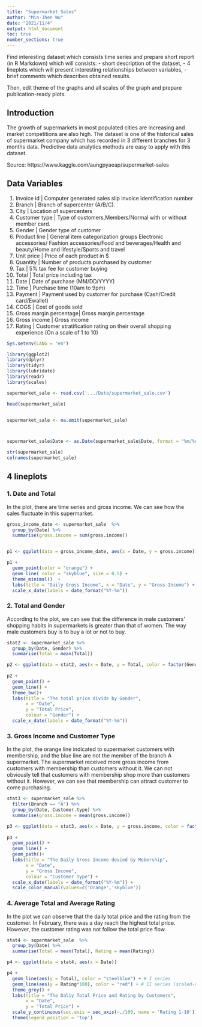 ```yaml
---
title: "Supermarket Sales"
author: "Min-Jhen Wu"
date: "2021/11/4"
output: html_document
toc: true
number_sections: true
---
```


Find interesting dataset which consists time series and prepare short report (in R Markdown) which will consists:
- short description of the dataset,
- 4 lineplots which will present interesting relationships between variables,
- brief comments which describes obtained results.
 
Then, edit theme of the graphs and all scales of the graph and prepare publication-ready plots. 

## Introduction
The growth of supermarkets in most populated cities are increasing and market competitions are also high. The dataset is one of the historical sales of supermarket company which has recorded in 3 different branches for 3 months data. Predictive data analytics methods are easy to apply with this dataset.


Source: https://www.kaggle.com/aungpyaeap/supermarket-sales

## Data Variables

1. Invoice id    | Computer generated sales slip invoice identification number
2. Branch        | Branch of supercenter (A/B/C).
3. City          | Location of supercenters
4. Customer type | Type of customers,Members/Normal with or without member card.
5. Gender        | Gender type of customer
6. Product line  | General item categorization groups
Electronic accessories/ Fashion accessories/Food and beverages/Health and beauty/Home and lifestyle/Sports and travel
7. Unit price    | Price of each product in $
8. Quantity      | Number of products purchased by customer
9. Tax           | 5% tax fee for customer buying
10. Total        | Total price including tax
11. Date         | Date of purchase (MM/DD/YYYY)
12. Time         | Purchase time (10am to 9pm)
13. Payment      | Payment used by customer for purchase (Cash/Credit card/Ewallet)
14. COGS         | Cost of goods sold
15. Gross margin percentage| Gross margin percentage
16. Gross income | Gross income
17. Rating       | Customer stratification rating on their overall shopping experience (On a scale of 1 to 10)

          

```r
Sys.setenv(LANG = "en")

library(ggplot2)
library(dplyr)
library(tidyr)
library(lubridate)
library(readr)
library(scales)

supermarket_sale <- read.csv('.../Data/supermarket_sale.csv')

head(supermarket_sale)


supermarket_sale <- na.omit(supermarket_sale)



supermarket_sale$Date <- as.Date(supermarket_sale$Date, format = "%m/%d/%Y")

str(supermarket_sale)
colnames(supermarket_sale)

```


## 4 lineplots{.tabset}

### 1. Date and Total
In the plot, there are time series and gross income. We can see how the sales fluctuate in this supermarket.

```r

gross_income_date <- supermarket_sale  %>% 
  group_by(Date) %>% 
  summarise(gross.income = sum(gross.income))


p1 <- ggplot(data = gross_income_date, aes(x = Date, y = gross.income))   

p1 + 
  geom_point(color = "orange") +
  geom_line( color = "skyblue", size = 0.5) +
  theme_minimal()  +
  labs(title = "Daily Gross Income", x = "Date", y = "Gross Income") +
  scale_x_date(labels = date_format("%Y-%m"))


```

### 2. Total and Gender
According to the plot, we can see that the difference in male customers' shopping habits in supermarkets is greater than that of women. The way male customers buy is to buy a lot or not to buy. 


```r

stat2 <- supermarket_sale %>% 
  group_by(Date, Gender) %>% 
  summarise(Total = mean(Total))

p2 <- ggplot(data = stat2, aes(x = Date, y = Total, color = factor(Gender)))
   
p2 +
  geom_point() +
  geom_line() +
  theme_bw()+
  labs(title = "The total price divide by Gender", 
       x = "Date", 
       y = "Total Price", 
       colour = "Gender") +
  scale_x_date(labels = date_format("%Y-%m"))
```

### 3. Gross Income and Customer Type 
In the plot, the orange line indicated to supermarket customers with membership, and the blue line are not the member of the branch A supermarket. The supermarket received more gross income from customers with membership than customers without it. We can not obviously tell that customers with membership shop more than customers without it. However, we can see that membership can attract customer to come purchasing.
```r

stat3 <- supermarket_sale %>%
  filter(Branch == "A") %>% 
  group_by(Date, Customer.type) %>% 
  summarise(gross.income = mean(gross.income))

p3 <- ggplot(data = stat3, aes(x = Date, y = gross.income, color = factor(Customer.type)))
   
p3 +
  geom_point() +
  geom_line() +
  geom_path()+
  labs(title = "The Daily Gross Income devied by Mebership", 
       x = "Date", 
       y = "Gross Income", 
       colour = "Customer Type") +
  scale_x_date(labels = date_format("%Y-%m")) +
  scale_color_manual(values=c('Orange','skyblue'))

```

### 4. Average Total and Average Rating
In the plot we can observe that the daily total price and the rating from the customer. In February, there was a day reach the highest total price. However, the customer rating was not follow the total price flow.

```r
stat4 <- supermarket_sale  %>% 
  group_by(Date) %>% 
  summarise(Total = mean(Total), Rating = mean(Rating))

p4 <- ggplot(data = stat4, aes(x = Date)) 

p4 +
  geom_line(aes(y = Total), color = "steelblue") + # I series
  geom_line(aes(y = Rating*100), color = "red") + # II series (scaled-up)
  theme_grey() +
  labs(title = "The Daliy Total Price and Rating by Customers", 
       x = "Date", 
       y = "Total Price") +
  scale_y_continuous(sec.axis = sec_axis(~./100, name = 'Rating 1-10'))+
  theme(legend.position = 'top')

```
